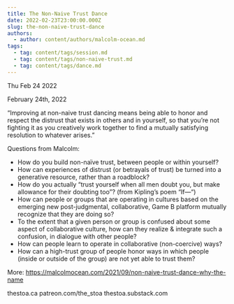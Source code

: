 ```yaml
---
title: The Non-Naive Trust Dance
date: 2022-02-23T23:00:00.000Z
slug: the-non-naive-trust-dance
authors:
  - author: content/authors/malcolm-ocean.md
tags:
  - tag: content/tags/session.md
  - tag: content/tags/non-naive-trust.md
  - tag: content/tags/dance.md
---
```






Thu Feb 24 2022

February 24th, 2022

“Improving at non-naive trust dancing means being able to honor and respect the distrust that exists in others and in yourself, so that you’re not fighting it as you creatively work together to find a mutually satisfying resolution to whatever arises.”

Questions from Malcolm:

- How do you build non-naïve trust, between people or within yourself?
- How can experiences of distrust (or betrayals of trust) be turned into a generative resource, rather than a roadblock?
- How do you actually “trust yourself when all men doubt you, but make allowance for their doubting too”? (from Kipling’s poem “If—“)
- How can people or groups that are operating in cultures based on the emerging new post-judgmental, collaborative, Game B platform mutually recognize that they are doing so?
- To the extent that a given person or group is confused about some aspect of collaborative culture, how can they realize & integrate such a confusion, in dialogue with other people?
- How can people learn to operate in collaborative (non-coercive) ways?
- How can a high-trust group of people honor ways in which people (inside or outside of the group) are not yet able to trust them?

More: https://malcolmocean.com/2021/09/non-naive-trust-dance-why-the-name

thestoa.ca
patreon.com/the_stoa
thestoa.substack.com


